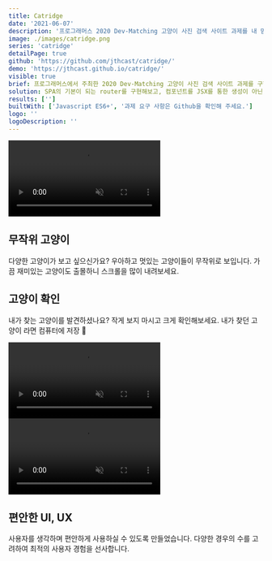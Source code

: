 ```yaml
---
title: Catridge
date: '2021-06-07'
description: '프로그래머스 2020 Dev-Matching 고양이 사진 검색 사이트 과제를 내 맘대로 구현해 보자 🐱'
image: ./images/catridge.png
series: 'catridge'
detailPage: true
github: 'https://github.com/jthcast/catridge/'
demo: 'https://jthcast.github.io/catridge/'
visible: true
brief: 프로그래머스에서 주최한 2020 Dev-Matching 고양이 사진 검색 사이트 과제를 구현하였습니다. 문제를 잘 살펴보면, 오직 바닐라 자바스크립트만을 사용하여 SPA를 구현하는 과제임을 확인할 수 있었는데요, 리액트를 사용하기에 앞서서 리액트가 왜 만들어졌는지를 몸으로 체험하며 이해할 수 있었습니다.
solution: SPA의 기본이 되는 router를 구현해보고, 컴포넌트를 JSX를 통한 생성이 아닌 엘리멘트를 직접 생성하고 상태에 따라 렌더링 하도록 구현하였습니다. 모듈 방식으로의 설계와 재사용할 수 있는 컴포넌트 방식으로 제작하였습니다.
results: ['']
builtWith: ['Javascript ES6+', '과제 요구 사항은 Github을 확인해 주세요.']
logo: ''
logoDescription: ''
---
```


<section className="jth-section jth-section-twoColGrid-center">
  <video
    preload="auto"
    muted
    loop
    playsInline
    autoPlay
    src="./videos/random.mp4"
  ></video>
  <div className="jth-section-rowGrid">
    <h2>무작위 고양이</h2>
    <p>
      다양한 고양이가 보고 싶으신가요? 우아하고 멋있는 고양이들이 
      무작위로 보입니다. 가끔 재미있는 고양이도 출몰하니 스크롤을 많이 내려보세요.
    </p>
  </div>
</section>

<section className="jth-section jth-section-twoColGrid-center">
  <div className="jth-section-rowGrid jth-section-mobileOrder-2">
    <h2>고양이 확인</h2>
    <p>
      내가 찾는 고양이를 발견하셨나요? 작게 보지 마시고 크게 확인해보세요.
      내가 찾던 고양이 라면 컴퓨터에 저장 📸
    </p>
  </div>
  <video
    preload="auto"
    muted
    loop
    playsInline
    autoPlay
    src="./videos/modal.mp4"
    className="jth-portfolio-widthImage"
  ></video>
</section>

<section className="jth-section jth-section-twoColGrid-center">
  <video
    preload="auto"
    muted
    loop
    playsInline
    autoPlay
    src="./videos/uiux.mp4"
  ></video>
  <div className="jth-section-rowGrid">
    <h2>편안한 UI, UX</h2>
    <p>
      사용자를 생각하며 편안하게 사용하실 수 있도록 만들었습니다.
      다양한 경우의 수를 고려하여 최적의 사용자 경험을 선사합니다.
    </p>
  </div>
</section>